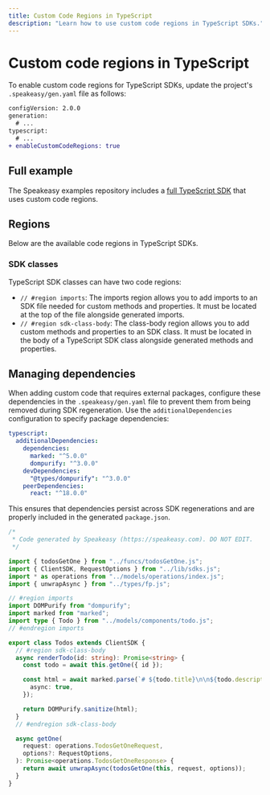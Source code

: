 ```yaml
---
title: Custom Code Regions in TypeScript
description: "Learn how to use custom code regions in TypeScript SDKs."
---
```


# Custom code regions in TypeScript

To enable custom code regions for TypeScript SDKs, update the project's
`.speakeasy/gen.yaml` file as follows:

```diff .speakeasy/gen.yaml
configVersion: 2.0.0
generation:
  # ...
typescript:
  # ...
+ enableCustomCodeRegions: true
```

## Full example

The Speakeasy examples repository includes a [full TypeScript SDK](https://github.com/speakeasy-api/examples/tree/main/customcode-sdkclasses-typescript) that uses custom code regions.

## Regions

Below are the available code regions in TypeScript SDKs.

### SDK classes

TypeScript SDK classes can have two code regions:

- `// #region imports`: The imports region allows you to add imports to an SDK file needed for
  custom methods and properties. It must be located at the top of the
  file alongside generated imports.
- `// #region sdk-class-body`: The class-body region allows you to add custom methods and
  properties to an SDK class. It must be located in the body of a TypeScript
  SDK class alongside generated methods and properties.

## Managing dependencies

When adding custom code that requires external packages, configure these dependencies in the `.speakeasy/gen.yaml` file to prevent them from being removed during SDK regeneration. Use the `additionalDependencies` configuration to specify package dependencies:

```yaml .speakeasy/gen.yaml
typescript:
  additionalDependencies:
    dependencies:
      marked: "^5.0.0"
      dompurify: "^3.0.0"
    devDependencies:
      "@types/dompurify": "^3.0.0"
    peerDependencies:
      react: "^18.0.0"
```

This ensures that dependencies persist across SDK regenerations and are properly included in the generated `package.json`.

```typescript src/sdk/todos.ts
/*
 * Code generated by Speakeasy (https://speakeasy.com). DO NOT EDIT.
 */

import { todosGetOne } from "../funcs/todosGetOne.js";
import { ClientSDK, RequestOptions } from "../lib/sdks.js";
import * as operations from "../models/operations/index.js";
import { unwrapAsync } from "../types/fp.js";

// #region imports
import DOMPurify from "dompurify";
import marked from "marked";
import type { Todo } from "../models/components/todo.js";
// #endregion imports

export class Todos extends ClientSDK {
  // #region sdk-class-body
  async renderTodo(id: string): Promise<string> {
    const todo = await this.getOne({ id });

    const html = await marked.parse(`# ${todo.title}\n\n${todo.description}`, {
      async: true,
    });

    return DOMPurify.sanitize(html);
  }
  // #endregion sdk-class-body

  async getOne(
    request: operations.TodosGetOneRequest,
    options?: RequestOptions,
  ): Promise<operations.TodosGetOneResponse> {
    return await unwrapAsync(todosGetOne(this, request, options));
  }
}
```
